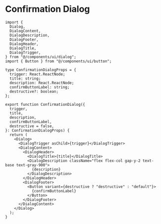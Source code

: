 # Confirmation Dialog

```tsx
import {
  Dialog,
  DialogContent,
  DialogDescription,
  DialogFooter,
  DialogHeader,
  DialogTitle,
  DialogTrigger,
} from "@/components/ui/dialog";
import { Button } from "@/components/ui/button";

type ConfirmationDialogProps = {
  trigger: React.ReactNode;
  title: string;
  description: React.ReactNode;
  confirmButtonLabel: string;
  destructive?: boolean;
};

export function ConfirmationDialog({
  trigger,
  title,
  description,
  confirmButtonLabel,
  destructive = false,
}: ConfirmationDialogProps) {
  return (
    <Dialog>
      <DialogTrigger asChild>{trigger}</DialogTrigger>
      <DialogContent>
        <DialogHeader>
          <DialogTitle>{title}</DialogTitle>
          <DialogDescription className="flex flex-col gap-y-2 text-base text-gray-900">
            {description}
          </DialogDescription>
        </DialogHeader>
        <DialogFooter>
          <Button variant={destructive ? "destructive" : "default"}>
            {confirmButtonLabel}
          </Button>
        </DialogFooter>
      </DialogContent>
    </Dialog>
  );
}
```
